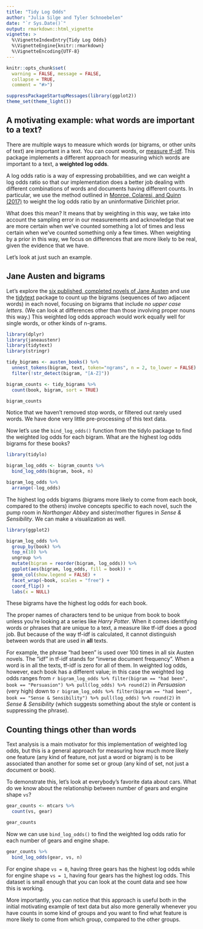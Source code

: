 ```yaml
---
title: "Tidy Log Odds"
author: "Julia Silge and Tyler Schnoebelen"
date: "`r Sys.Date()`"
output: rmarkdown::html_vignette
vignette: >
  %\VignetteIndexEntry{Tidy Log Odds}
  %\VignetteEngine{knitr::rmarkdown}
  %\VignetteEncoding{UTF-8}
---
```

  
```r
knitr::opts_chunk$set(
  warning = FALSE, message = FALSE,
  collapse = TRUE,
  comment = "#>")

suppressPackageStartupMessages(library(ggplot2))
theme_set(theme_light())
```

## A motivating example: what words are important to a text?

There are multiple ways to measure which words (or bigrams, or other units of text) are important in a text. You can count words, or [measure tf-idf](https://www.tidytextmining.com/tfidf.html). This package implements a different approach for measuring which words are important to a text, a **weighted log odds**.

A log odds ratio is a way of expressing probabilities, and we can weight a log odds ratio so that our implementation does a better job dealing with different combinations of words and documents having different counts. In particular, we use the method outlined in [Monroe, Colaresi, and Quinn (2017)](https://doi.org/10.1093/pan/mpn018) to weight the log odds ratio by an uninformative Dirichlet prior. 

What does this mean? It means that by weighting in this way, we take into account the sampling error in our measurements and acknowledge that we are more certain when we've counted something a lot of times and less certain when we've counted something only a few times. When weighting by a prior in this way, we focus on differences that are more likely to be real, given the evidence that we have.

Let's look at just such an example.

## Jane Austen and bigrams

Let's explore the [six published, completed novels of Jane Austen](https://github.com/juliasilge/janeaustenr) and use the [tidytext](https://github.com/juliasilge/tidytext) package to count up the bigrams (sequences of two adjacent words) in each novel, focusing on bigrams that include *no upper case letters*. (We can look at differences other than those involving proper nouns this way.) This weighted log odds approach would work equally well for single words, or other kinds of n-grams.

```r
library(dplyr)
library(janeaustenr)
library(tidytext)
library(stringr)

tidy_bigrams <- austen_books() %>%
  unnest_tokens(bigram, text, token="ngrams", n = 2, to_lower = FALSE) %>%
  filter(!str_detect(bigram, "[A-Z]"))

bigram_counts <- tidy_bigrams %>%
  count(book, bigram, sort = TRUE)

bigram_counts
```

Notice that we haven't removed stop words, or filtered out rarely used words. We have done very little pre-processing of this text data.

Now let's use the `bind_log_odds()` function from the tidylo package to find the weighted log odds for each bigram. What are the highest log odds bigrams for these books?

```r
library(tidylo)

bigram_log_odds <- bigram_counts %>%
  bind_log_odds(bigram, book, n) 

bigram_log_odds %>%
  arrange(-log_odds)
```

The highest log odds bigrams (bigrams more likely to come from each book, compared to the others) involve concepts specific to each novel, such the pump room in *Northanger Abbey* and sister/mother figures in *Sense & Sensibility*. We can make a visualization as well.

```r
library(ggplot2)

bigram_log_odds %>%
  group_by(book) %>%
  top_n(10) %>%
  ungroup %>%
  mutate(bigram = reorder(bigram, log_odds)) %>%
  ggplot(aes(bigram, log_odds, fill = book)) +
  geom_col(show.legend = FALSE) +
  facet_wrap(~book, scales = "free") +
  coord_flip() +
  labs(x = NULL)
```

These bigrams have the highest log odds for each book. 

The proper names of characters tend to be unique from book to book unless you're looking at a series like *Harry Potter*. When it comes identifying words or phrases that are unique to a text, a measure like tf-idf does a good job. But because of the way tf-idf is calculated, it cannot distinguish between words that are used in **all** texts. 

For example, the phrase "had been" is used over 100 times in all six Austen novels. The "idf" in tf-idf stands for "inverse document frequency". When a word is in all the texts, tf-idf is zero for all of them. In weighted log odds, however, each book has a different value; in this case the weighted log odds ranges from `r bigram_log_odds %>% filter(bigram == "had been", book == "Persuasion") %>% pull(log_odds) %>% round(2)` in *Persuasion* (very high) down to `r bigram_log_odds %>% filter(bigram == "had been", book == "Sense & Sensibility") %>% pull(log_odds) %>% round(2)` in *Sense & Sensibility* (which suggests something about the style or content is suppressing the phrase). 

## Counting things other than words

Text analysis is a main motivator for this implementation of weighted log odds, but this is a general approach for measuring how much more likely one feature (any kind of feature, not just a word or bigram) is to be associated than another for some set or group (any kind of set, not just a document or book).

To demonstrate this, let's look at everybody's favorite data about cars. What do we know about the relationship between number of gears and engine shape `vs`?

```r
gear_counts <- mtcars %>%
  count(vs, gear)

gear_counts
```

Now we can use `bind_log_odds()` to find the weighted log odds ratio for each number of gears and engine shape.

```r
gear_counts %>%
  bind_log_odds(gear, vs, n)
```

For engine shape `vs = 0`, having three gears has the highest log odds while for engine shape `vs = 1`, having four gears has the highest log odds. This dataset is small enough that you can look at the count data and see how this is working. 

More importantly, you can notice that this approach is useful both in the initial motivating example of text data but also more generally whenever you have counts in some kind of groups and you want to find what feature is more likely to come from which group, compared to the other groups.
